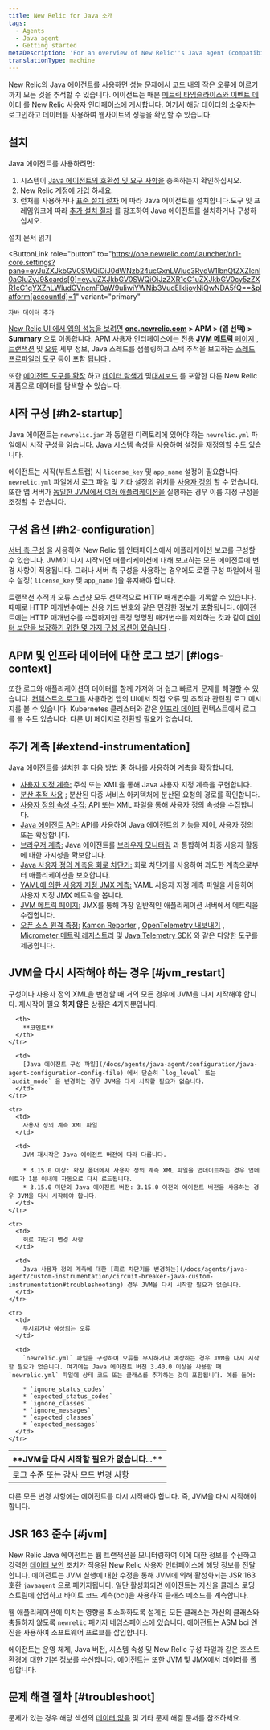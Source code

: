 ```yaml
---
title: New Relic for Java 소개
tags:
  - Agents
  - Java agent
  - Getting started
metaDescription: 'For an overview of New Relic''s Java agent (compatibility, requirements, installation, configuration), start here.'
translationType: machine
---
```


New Relic의 Java 에이전트를 사용하면 성능 문제에서 코드 내의 작은 오류에 이르기까지 모든 것을 추적할 수 있습니다. 에이전트는 매분 [메트릭 타임슬라이스와 이벤트 데이터](/docs/data-analysis/metrics/analyze-your-metrics/data-collection-metric-timeslice-event-data) 를 New Relic 사용자 인터페이스에 게시합니다. 여기서 해당 데이터의 소유자는 로그인하고 데이터를 사용하여 웹사이트의 성능을 확인할 수 있습니다.

## 설치

Java 에이전트를 사용하려면:

1. 시스템이 [Java 에이전트의 호환성 및 요구 사항을](/docs/compatibility-requirements-java-agent) 충족하는지 확인하십시오.
2. New Relic 계정에 [가입](https://newrelic.com/signup) 하세요.
3. 런처를 사용하거나 [표준 설치 절차](/docs/agents/java-agent/installation/java-agent-manual-installation) 에 따라 Java 에이전트를 설치합니다.도구 및 프레임워크에 따라 [추가 설치 절차](/docs/apm/agents/java-agent/installation/java-install-overview) 를 참조하여 Java 에이전트를 설치하거나 구성하십시오.

<ButtonGroup>
  <ButtonLink
    role="button"
    to="/docs/agents/java-agent/installation/install-java-agent"
    variant="link"
  >
    설치 문서 읽기
  </ButtonLink>

  <ButtonLink
    role="button"
    to="https://one.newrelic.com/launcher/nr1-core.settings?pane=eyJuZXJkbGV0SWQiOiJ0dWNzb24ucGxnLWluc3RydW1lbnQtZXZlcnl0aGluZyJ9&cards[0]=eyJuZXJkbGV0SWQiOiJzZXR1cC1uZXJkbGV0cy5zZXR1cC1qYXZhLWludGVncmF0aW9uIiwiYWNjb3VudElkIjoyNjQwNDA5fQ==&platform[accountId]=1"
    variant="primary"
  >
    자바 데이터 추가
  </ButtonLink>
</ButtonGroup>

[New Relic UI 에서 앱의 성능을 보려면](/docs/apm/applications-menu/monitoring/apm-overview-page) **[one.newrelic.com](https://one.newrelic.com) > APM > (앱 선택) > Summary** 으로 이동합니다. APM 사용자 인터페이스에는 전용 [**JVM 메트릭** 페이지](/docs/agents/java-agent/features/jvm-metrics-page) , [트랜잭션](/docs/apm/transactions) 및 [오류](/docs/apm/applications-menu/error-analytics/introduction-error-analytics) 세부 정보, Java 스레드를 샘플링하고 스택 추적을 보고하는 [스레드 프로파일러 도구](/docs/apm/applications-menu/events/thread-profiler-tool) 등이 포함 [됩니다](/docs/apm/applications-menu) .

또한 [에이전트 도구를 확장](#extend-instrumentation) 하고 [데이터 탐색기](/docs/query-your-data/explore-query-data/data-explorer/introduction-data-explorer) 및[대시보드](/docs/query-your-data/explore-query-data/dashboards/introduction-new-relic-one-dashboards) 를 포함한 다른 New Relic 제품으로 데이터를 탐색할 수 있습니다.

## 시작 구성 [#h2-startup]

Java 에이전트는 `newrelic.jar` 과 동일한 디렉토리에 있어야 하는 `newrelic.yml` 파일에서 시작 구성을 읽습니다. Java 시스템 속성을 사용하여 설정을 재정의할 수도 있습니다.

에이전트는 시작(부트스트랩) 시 `license_key` 및 `app_name` 설정이 필요합니다. `newrelic.yml` 파일에서 로그 파일 및 기타 설정의 위치를 [사용자 정의](/docs/agents/java-agent/configuration/java-agent-configuration-config-file) 할 수 있습니다. 또한 앱 서버가 [동일한 JVM에서 여러 애플리케이션을](/docs/agents/java-agent/configuration/automatic-application-naming) 실행하는 경우 이름 지정 구성을 조정할 수 있습니다.

## 구성 옵션 [#h2-configuration]

[서버 측 구성](/docs/agents/manage-apm-agents/configuration/server-side-agent-configuration) 을 사용하여 New Relic 웹 인터페이스에서 애플리케이션 보고를 구성할 수 있습니다. JVM이 다시 시작되면 애플리케이션에 대해 보고하는 모든 에이전트에 변경 사항이 적용됩니다. 그러나 서버 측 구성을 사용하는 경우에도 로컬 구성 파일에서 필수 설정( `license_key` 및 `app_name` )을 유지해야 합니다.

트랜잭션 추적과 오류 스냅샷 모두 선택적으로 HTTP 매개변수를 기록할 수 있습니다. 때때로 HTTP 매개변수에는 신용 카드 번호와 같은 민감한 정보가 포함됩니다. 에이전트에는 HTTP 매개변수를 수집하지만 특정 명명된 매개변수를 제외하는 것과 같이 [데이터 보안을 보장하기 위한 몇 가지 구성 옵션이 있습니다](/docs/agents/java-agent/getting-started/apm-agent-security-java) .

## APM 및 인프라 데이터에 대한 로그 보기 [#logs-context]

또한 로그와 애플리케이션의 데이터를 함께 가져와 더 쉽고 빠르게 문제를 해결할 수 있습니다. [컨텍스트의 로그를](/docs/logs/logs-context/java-configure-logs-context-all/) 사용하면 앱의 UI에서 직접 오류 및 추적과 관련된 로그 메시지를 볼 수 있습니다. Kubernetes 클러스터와 같은 [인프라 데이터](/docs/logs/forward-logs/forward-your-logs-using-infrastructure-agent/) 컨텍스트에서 로그를 볼 수도 있습니다. 다른 UI 페이지로 전환할 필요가 없습니다.

## 추가 계측 [#extend-instrumentation]

Java 에이전트를 설치한 후 다음 방법 중 하나를 사용하여 계측을 확장합니다.

* [사용자 지정 계측:](/docs/agents/manage-apm-agents/agent-metrics/custom-instrumentation) 주석 또는 XML을 통해 Java 사용자 지정 계측을 구현합니다.
* [분산 추적 사용](/docs/apm/distributed-tracing/getting-started/introduction-distributed-tracing) [:](/docs/agents/manage-apm-agents/agent-metrics/collect-custom-attributes) 분산된 다중 서비스 아키텍처에 분산된 요청의 경로를 확인합니다.
* [사용자 정의 속성 수집:](/docs/agents/manage-apm-agents/agent-metrics/collect-custom-attributes) API 또는 XML 파일을 통해 사용자 정의 속성을 수집합니다.
* [Java 에이전트 API:](/docs/agents/java-agent/custom-instrumentation/java-agent-api) API를 사용하여 Java 에이전트의 기능을 제어, 사용자 정의 또는 확장합니다.
* [브라우저 계측:](/docs/browser/new-relic-browser/page-load-timing-resources/page-load-timing-process) Java 에이전트를 [브라우저 모니터링](/docs/browser/new-relic-browser/getting-started/new-relic-browser) 과 통합하여 최종 사용자 활동에 대한 가시성을 확보합니다.
* [Java 사용자 정의 계측용 회로 차단기:](/docs/agents/java-agent/custom-instrumentation/circuit-breaker-java-custom-instrumentation) 회로 차단기를 사용하여 과도한 계측으로부터 애플리케이션을 보호합니다.
* [YAML에 의한 사용자 지정 JMX 계측:](/docs/agents/java-agent/custom-instrumentation/custom-jmx-instrumentation-yaml) YAML 사용자 지정 계측 파일을 사용하여 사용자 지정 JMX 메트릭을 봅니다.
* [JVM 메트릭 페이지:](/docs/apm/applications-menu/monitoring/jvm-metrics-page) JMX를 통해 가장 일반적인 애플리케이션 서버에서 메트릭을 수집합니다.
* [오픈 소스 원격 측정:](/docs/integrations/open-source-telemetry-integrations/get-started/introduction-new-relics-open-source-telemetry-integrations) [Kamon Reporter](/docs/integrations/open-source-telemetry-integrations/open-source-telemetry-integration-list/kamon-reporter) , [OpenTelemetry 내보내기](/docs/integrations/open-source-telemetry-integrations/open-source-telemetry-integration-list/new-relics-opentelemetry-integration) , [Micrometer 메트릭 레지스트리](/docs/integrations/open-source-telemetry-integrations/open-source-telemetry-integration-list/new-relics-micrometer-integration) 및 [Java Telemetry SDK](/docs/data-ingest-apis/get-data-new-relic/new-relic-sdks/telemetry-sdks-send-custom-telemetry-data-new-relic) 와 같은 다양한 도구를 제공합니다.

## JVM을 다시 시작해야 하는 경우 [#jvm_restart]

구성이나 사용자 정의 XML을 변경할 때 거의 모든 경우에 JVM을 다시 시작해야 합니다. 재시작이 필요 **하지 않은** 상황은 4가지뿐입니다.

<table>
  <thead>
    <tr>
      <th style={{ width: "200px" }}>
        **JVM을 다시 시작할 필요가 없습니다...**
      </th>

      <th>
        **코멘트**
      </th>
    </tr>
  </thead>

  <tbody>
    <tr>
      <td>
        로그 수준 또는 감사 모드 변경 사항
      </td>

      <td>
        [Java 에이전트 구성 파일](/docs/agents/java-agent/configuration/java-agent-configuration-config-file) 에서 단순히 `log_level` 또는 `audit_mode` 을 변경하는 경우 JVM을 다시 시작할 필요가 없습니다.
      </td>
    </tr>

    <tr>
      <td>
        사용자 정의 계측 XML 파일
      </td>

      <td>
        JVM 재시작은 Java 에이전트 버전에 따라 다릅니다.

        * 3.15.0 이상: 확장 폴더에서 사용자 정의 계측 XML 파일을 업데이트하는 경우 업데이트가 1분 이내에 자동으로 다시 로드됩니다.
        * 3.15.0 미만의 Java 에이전트 버전: 3.15.0 이전의 에이전트 버전을 사용하는 경우 JVM을 다시 시작해야 합니다.
      </td>
    </tr>

    <tr>
      <td>
        회로 차단기 변경 사항
      </td>

      <td>
        Java 사용자 정의 계측에 대한 [회로 차단기를 변경하는](/docs/agents/java-agent/custom-instrumentation/circuit-breaker-java-custom-instrumentation#troubleshooting) 경우 JVM을 다시 시작할 필요가 없습니다.
      </td>
    </tr>

    <tr>
      <td>
        무시되거나 예상되는 오류
      </td>

      <td>
        `newrelic.yml` 파일을 구성하여 오류를 무시하거나 예상하는 경우 JVM을 다시 시작할 필요가 없습니다. 여기에는 Java 에이전트 버전 3.40.0 이상을 사용할 때 `newrelic.yml` 파일에 상태 코드 또는 클래스를 추가하는 것이 포함됩니다. 예를 들어:

        * `ignore_status_codes`
        * `expected_status_codes`
        * `ignore_classes`
        * `ignore_messages`
        * `expected_classes`
        * `expected_messages`
      </td>
    </tr>
  </tbody>
</table>

다른 모든 변경 사항에는 에이전트를 다시 시작해야 합니다. 즉, JVM을 다시 시작해야 합니다.

## JSR 163 준수 [#jvm]

New Relic Java 에이전트는 웹 트랜잭션을 모니터링하여 이에 대한 정보를 수신하고 강력한 [데이터 보안](/docs/accounts-partnerships/accounts/security/data-security) 조치가 적용된 New Relic 사용자 인터페이스에 해당 정보를 전달합니다. 에이전트는 JVM 실행에 대한 수정을 통해 JVM에 의해 활성화되는 JSR 163 호환 `javaagent` 으로 패키지됩니다. 일단 활성화되면 에이전트는 자신을 클래스 로딩 스트림에 삽입하고 바이트 코드 계측(bci)을 사용하여 클래스 메소드를 계측합니다.

웹 애플리케이션에 미치는 영향을 최소화하도록 설계된 모든 클래스는 자신의 클래스와 충돌하지 않도록 `newrelic` 패키지 네임스페이스에 있습니다. 에이전트는 ASM bci 엔진을 사용하여 소프트웨어 프로브를 삽입합니다.

에이전트는 운영 체제, Java 버전, 시스템 속성 및 New Relic 구성 파일과 같은 호스트 환경에 대한 기본 정보를 수신합니다. 에이전트는 또한 JVM 및 JMX에서 데이터를 폴링합니다.

## 문제 해결 절차 [#troubleshoot]

문제가 있는 경우 해당 섹션의 [데이터 없음](/docs/apm/agents/java-agent/troubleshooting/no-data-appears-java) 및 기타 문제 해결 문서를 참조하세요.